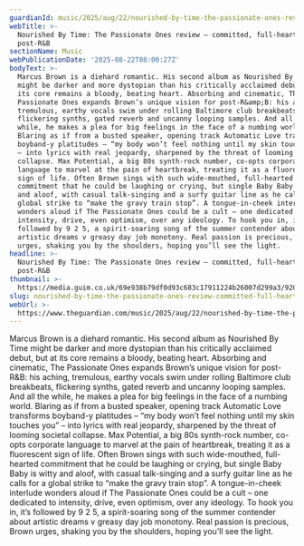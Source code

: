 ```yaml
---
guardianId: music/2025/aug/22/nourished-by-time-the-passionate-ones-review
webTitle: >-
  Nourished By Time: The Passionate Ones review – committed, full-hearted
  post-R&B
sectionName: Music
webPublicationDate: '2025-08-22T08:00:27Z'
bodyText: >-
  Marcus Brown is a diehard romantic. His second album as Nourished By Time
  might be darker and more dystopian than his critically acclaimed debut, but at
  its core remains a bloody, beating heart. Absorbing and cinematic, The
  Passionate Ones expands Brown’s unique vision for post-R&amp;B: his aching,
  tremulous, earthy vocals swim under rolling Baltimore club breakbeats,
  flickering synths, gated reverb and uncanny looping samples. And all the
  while, he makes a plea for big feelings in the face of a numbing world.
  Blaring as if from a busted speaker, opening track Automatic Love transforms
  boyband-y platitudes – “my body won’t feel nothing until my skin touches you”
  – into lyrics with real jeopardy, sharpened by the threat of looming societal
  collapse. Max Potential, a big 80s synth-rock number, co-opts corporate
  language to marvel at the pain of heartbreak, treating it as a fluorescent
  sign of life. Often Brown sings with such wide-mouthed, full-hearted
  commitment that he could be laughing or crying, but single Baby Baby is witty
  and aloof, with casual talk-singing and a surfy guitar line as he calls for a
  global strike to “make the gravy train stop”. A tongue-in-cheek interlude
  wonders aloud if The Passionate Ones could be a cult – one dedicated to
  intensity, drive, even optimism, over any ideology. To hook you in, it’s
  followed by 9 2 5, a spirit-soaring song of the summer contender about
  artistic dreams v greasy day job monotony. Real passion is precious, Brown
  urges, shaking you by the shoulders, hoping you’ll see the light.
headline: >-
  Nourished By Time: The Passionate Ones review – committed, full-hearted
  post-R&B
thumbnail: >-
  https://media.guim.co.uk/69e938b79df0d93c683c17911224b26007d299a3/920_659_4206_3365/500.jpg
slug: nourished-by-time-the-passionate-ones-review-committed-full-hearted-post-randb
webUrl: >-
  https://www.theguardian.com/music/2025/aug/22/nourished-by-time-the-passionate-ones-review
---
```

Marcus Brown is a diehard romantic. His second album as Nourished By Time might be darker and more dystopian than his critically acclaimed debut, but at its core remains a bloody, beating heart. Absorbing and cinematic, The Passionate Ones expands Brown’s unique vision for post-R&amp;B: his aching, tremulous, earthy vocals swim under rolling Baltimore club breakbeats, flickering synths, gated reverb and uncanny looping samples. And all the while, he makes a plea for big feelings in the face of a numbing world. Blaring as if from a busted speaker, opening track Automatic Love transforms boyband-y platitudes – “my body won’t feel nothing until my skin touches you” – into lyrics with real jeopardy, sharpened by the threat of looming societal collapse. Max Potential, a big 80s synth-rock number, co-opts corporate language to marvel at the pain of heartbreak, treating it as a fluorescent sign of life. Often Brown sings with such wide-mouthed, full-hearted commitment that he could be laughing or crying, but single Baby Baby is witty and aloof, with casual talk-singing and a surfy guitar line as he calls for a global strike to “make the gravy train stop”. A tongue-in-cheek interlude wonders aloud if The Passionate Ones could be a cult – one dedicated to intensity, drive, even optimism, over any ideology. To hook you in, it’s followed by 9 2 5, a spirit-soaring song of the summer contender about artistic dreams v greasy day job monotony. Real passion is precious, Brown urges, shaking you by the shoulders, hoping you’ll see the light.
